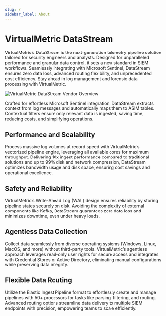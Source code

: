 ```yaml
---
slug: /
sidebar_label: About
---
```


# VirtualMetric DataStream

VirtualMetric’s DataStream is the next-generation telemetry pipeline solution tailored for security engineers and analysts. Designed for unparalleled performance and granular data control, it sets a new standard in SIEM workflows. Seamlessly integrating with Microsoft Sentinel, DataStream ensures zero data loss, advanced routing flexibility, and unprecedented cost efficiency. Stay ahead in log management and forensic data processing with VirtualMetric.

<img src="/img/about-vendor.png" alt="VirtualMetric DataStream Vendor Overview"/>

Crafted for effortless Microsoft Sentinel integration, DataStream extracts context from log messages and automatically maps them to ASIM tables. Contextual filters ensure only relevant data is ingested, saving time, reducing costs, and simplifying operations.

## Performance and Scalability

Process massive log volumes at record speed with VirtualMetric’s vectorized pipeline engine, leveraging all available cores for maximum throughput. Delivering 10x ingest performance compared to traditional solutions and up to 99% disk and network compression, DataStream optimizes bandwidth usage and disk space, ensuring cost savings and operational excellence.

## Safety and Reliability

VirtualMetric’s Write-Ahead Log (WAL) design ensures reliability by storing pipeline states securely on disk. Avoiding the complexity of external components like Kafka, DataStream guarantees zero data loss and minimizes downtime, even under heavy loads.

## Agentless Data Collection

Collect data seamlessly from diverse operating systems (Windows, Linux, MacOS, and more) without third-party tools. VirtualMetric’s agentless approach leverages read-only user rights for secure access and integrates with Credential Stores or Active Directory, eliminating manual configurations while preserving data integrity.

## Flexible Data Routing

Utilize the Elastic Ingest Pipeline format to effortlessly create and manage pipelines with 50+ processors for tasks like parsing, filtering, and routing. Advanced routing options streamline data delivery to multiple SIEM endpoints with precision, empowering teams to scale efficiently.